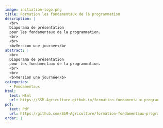 ```yaml
---
image: initiation-logo.png
title: Formation les fondamentaux de la programmation
description: |
  <br>
  Diaporama de présentation
  pour les fondamentaux de la programmation. 
  <br>
  <br>
  <b>Version une journée</b>
abstract: |
  <br>
  Diaporama de présentation
  pour les fondamentaux de la programmation. 
  <br>
  <br>
  <b>Version une journée</b>
categories:
  - Fondamentaux
html:
  text: Html
  url: https://SSM-Agriculture.github.io/formation-fondamentaux-programmation/
pdf:
  text: Pdf 
  url: https://github.com/SSM-Agriculture/formation-fondamentaux-programmation/raw/master/diaporama_pdf/Diaporama_fondamentaux.pdf
order: 1
---
```

